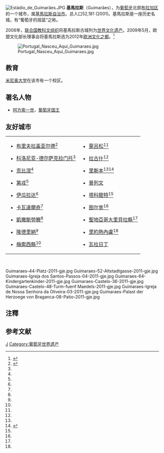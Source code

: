 {{noteTA|T=zh-cn:吉马良斯;zh-hk:基馬拉斯;zh-mo:基馬拉斯|1=zh-cn:吉马良斯;zh-hk:基馬拉斯;zh-mo:基馬拉斯}}
[[File:Estádio_de_Guimarães.JPG|right]]
'''基馬拉斯'''（Guimarães）{{noteTag|在葡屬時期，海島市在氹仔有一條用此地命名的街道"Avenida de Guimarães"被譯為「'''''基-{}-馬拉斯'''''大馬路」。}}，为[[葡萄牙|葡萄牙]]北部[[布拉加区|布拉加区]]的一个城市，属[[基馬拉斯自治市|基馬拉斯自治市]]。总人口52,181 (2001)。基馬拉斯是一座历史名城，有“葡萄牙的摇篮”之称。

2006年，[[联合国教科文组织|联合国教科文组织]]将基馬拉斯古城列为[[世界文化遗产|世界文化遗产]]。2009年5月，欧盟文化部长理事会将基馬拉斯选为2012年[[欧洲文化之都|欧洲文化之都]]。<ref>{{Cite web |url=http://news.qq.com/a/20090515/000390.htm |title=葡萄牙吉马良斯市被选为2012年欧洲文化首都 |access-date=2010-07-06 |archive-date=2013-12-31 |archive-url=https://web.archive.org/web/20131231170636/http://news.qq.com/a/20090515/000390.htm |dead-url=no }}</ref>

[[File:Portugal_Nasceu_Aqui_Guimaraes.jpg|right]]

== 教育 ==
[[米尼奥大学|米尼奥大学]]在该市有一个校区。

== 著名人物 ==
* [[阿方索一世_(葡萄牙)|阿方索一世]]，[[葡萄牙国王|葡萄牙国王]]

==友好城市==
{|class="wikitable"
|- valign="top"
|
*{{flag|FRA}} [[布里夫拉盖亚尔德|布里夫拉盖亚尔德]]<ref name="anmp">{{cite web |title=Geminações de Cidades e Vilas |url=https://www.anmp.pt/anmp/pro/mun1/gem101l0.php?cod_ent=M4800 |website=www.anmp.pt |access-date=31 August 2021 |archive-date=2021-08-31 |archive-url=https://web.archive.org/web/20210831232148/https://www.anmp.pt/anmp/pro/mun1/gem101l0.php?cod_ent=M4800 }}</ref>
*{{flag|URU}} [[科洛尼亚-德尔萨克拉门托|科洛尼亚-德尔萨克拉门托]]<ref name="anmp" />
*{{flag|FRA}} [[贡比涅|贡比涅]]<ref name="anmp" />
*{{flag|FRA}} [[第戎|第戎]]<ref name="anmp" />
*{{flag|ESP}} [[伊瓜拉达|伊瓜拉达]]<ref name="anmp" />
*{{flag|Macedonia}} [[卡瓦達爾奇|卡瓦達爾奇]]<ref name="anmp" />
*{{flag|GER}} [[凱撒斯勞滕|凱撒斯勞滕]]<ref name="anmp" />
*{{flag|BRA}} [[隆德里納|隆德里納]]<ref name="anmp" />
*{{STP}} [[梅索西縣|梅索西縣]]<ref name="anmp" />
|
*{{flag|FRA}} [[蒙呂松|蒙呂松]]<ref name="anmp" />
*{{flag|POR}} [[拉古什|拉古什]]<ref name="anmp" />
*{{flag|POR}} [[里斯本|里斯本]]<ref name="anmp" /><ref name="Lisbon twinnings 2">{{cite web|url=http://www.cm-lisboa.pt/municipio/relacoes-internacionais|title=Acordos de Geminação, de Cooperação e/ou Amizade da Cidade de Lisboa|access-date=23 August 2013|work=Camara Municipal de Lisboa|language=pt|trans-title=Lisbon – Twinning Agreements, Cooperation and Friendship|archive-url=https://web.archive.org/web/20131031202617/http://www.cm-lisboa.pt/municipio/relacoes-internacionais|archive-date=31 October 2013|url-status=dead}}</ref>
*{{flag|BUL}} [[普列文|普列文]]
*{{flag|ESP}} [[塔科龍特|塔科龍特]]<ref name="anmp" />
*{{flag|FRA}} [[图尔宽|图尔宽]]<ref name="anmp" />
*{{CPV}} [[聖地亞哥大里貝拉縣|聖地亞哥大里貝拉縣]]<ref name="anmp" />
*{{flag|BRA}} [[里約熱內盧|里約熱內盧]]<ref name="anmp" />
*{{flag|CRO}} [[瓦拉日丁|瓦拉日丁]]{{Citation needed|date= September 2021}}
|}

<br><gallery class=center caption="基馬拉斯 - Guimarães">
Guimaraes-44-Platz-2011-gje.jpg
Guimaraes-52-Altstadtgasse-2011-gje.jpg
Guimaraes-Igreja dos Santos-Passos-04-2011-gje.jpg
Guimaraes-64-Kindergartenkinder-2011-gje.jpg
Guimaraes-Castelo-36-2011-gje.jpg
Guimaraes-Castelo-48-Turm-fuenf Maedels-2011-gje.jpg
Guimaraes-Igreja de Nossa Senhora da Oliveira-03-2011-gje.jpg
Guimaraes-Palast der Herzoege von Braganca-08-Patio-2011-gje.jpg
</gallery>

== 注釋 ==
<references group="註"/>
== 参考文献 ==
<references/>
{{欧洲文化之都}}
{{葡萄牙世界遗产}}

[[Category:葡萄牙城市|J]]
[[Category:葡萄牙世界遗产|Category:葡萄牙世界遗产]]